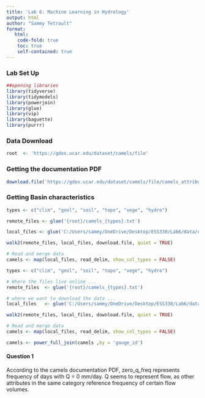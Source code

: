 ```yaml
---
title: 'Lab 6: Machine Learning in Hydrology'
output: html
author: "Sammy Tetrault"
format:
   html:
    code-fold: true
    toc: true
    self-contained: true
---
```


### Lab Set Up

```r
##opening libraries 
library(tidyverse)
library(tidymodels)
library(powerjoin)
library(glue)
library(vip)
library(baguette)
library(purrr)
```

### Data Download

```r
root  <- 'https://gdex.ucar.edu/dataset/camels/file'
```

### Getting the documentation PDF

```r
download.file('https://gdex.ucar.edu/dataset/camels/file/camels_attributes_v2.0.pdf','C:/Users/sammy/OneDrive/Desktop/ESS330/Lab6/data/camels_attributes_v2.0.pdf' )
```

### Getting Basin characteristics

```r
types <- c("clim", "geol", "soil", "topo", "vege", "hydro")

remote_files <- glue('{root}/camels_{types}.txt')

local_files <- glue('C:/Users/sammy/OneDrive/Desktop/ESS330/Lab6/data/camels_{types}.txt')

walk2(remote_files, local_files, download.file, quiet = TRUE)

# Read and merge data
camels <- map(local_files, read_delim, show_col_types = FALSE) 

types <- c("clim", "geol", "soil", "topo", "vege", "hydro")

# Where the files live online ...
remote_files  <- glue('{root}/camels_{types}.txt')

# where we want to download the data ...
local_files   <- glue('C:/Users/sammy/OneDrive/Desktop/ESS330/Lab6/data/camels_{types}.txt')

walk2(remote_files, local_files, download.file, quiet = TRUE)

# Read and merge data
camels <- map(local_files, read_delim, show_col_types = FALSE) 

camels <- power_full_join(camels ,by = 'gauge_id')
```

#### Question 1

According to the camels documentation PDF, zero_q_freq represents frequency of days with Q = 0 mm/day. Q seems to represent flow, as other attributes in the same category reference frequency of certain flow volumes.
